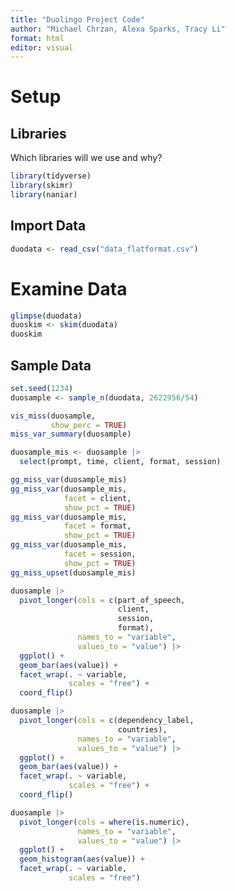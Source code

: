 ```yaml
---
title: "Duolingo Project Code"
author: "Michael Chrzan, Alexa Sparks, Tracy Li"
format: html
editor: visual
---
```


# Setup

## Libraries

Which libraries will we use and why?

```r
library(tidyverse)
library(skimr)
library(naniar)
```

## Import Data

```r
duodata <- read_csv("data_flatformat.csv")
```

# Examine Data

```r
glimpse(duodata)
duoskim <- skim(duodata)
duoskim
```

## Sample Data

```r
set.seed(1234)
duosample <- sample_n(duodata, 2622956/54)
```

```r
vis_miss(duosample, 
         show_perc = TRUE) 
miss_var_summary(duosample)

duosample_mis <- duosample |> 
  select(prompt, time, client, format, session)

gg_miss_var(duosample_mis)
gg_miss_var(duosample_mis, 
            facet = client, 
            show_pct = TRUE)
gg_miss_var(duosample_mis, 
            facet = format, 
            show_pct = TRUE)
gg_miss_var(duosample_mis, 
            facet = session, 
            show_pct = TRUE)
gg_miss_upset(duosample_mis)

```

```r
duosample |>
  pivot_longer(cols = c(part_of_speech, 
                        client, 
                        session, 
                        format),
               names_to = "variable",
               values_to = "value") |>
  ggplot() +
  geom_bar(aes(value)) +
  facet_wrap(. ~ variable, 
             scales = "free") + 
  coord_flip()

duosample |>
  pivot_longer(cols = c(dependency_label, 
                        countries),
               names_to = "variable",
               values_to = "value") |>
  ggplot() +
  geom_bar(aes(value)) +
  facet_wrap(. ~ variable, 
             scales = "free") + 
  coord_flip()

duosample |>
  pivot_longer(cols = where(is.numeric), 
               names_to = "variable",
               values_to = "value") |>
  ggplot() +
  geom_histogram(aes(value)) +
  facet_wrap(. ~ variable, 
             scales = "free") 
```
